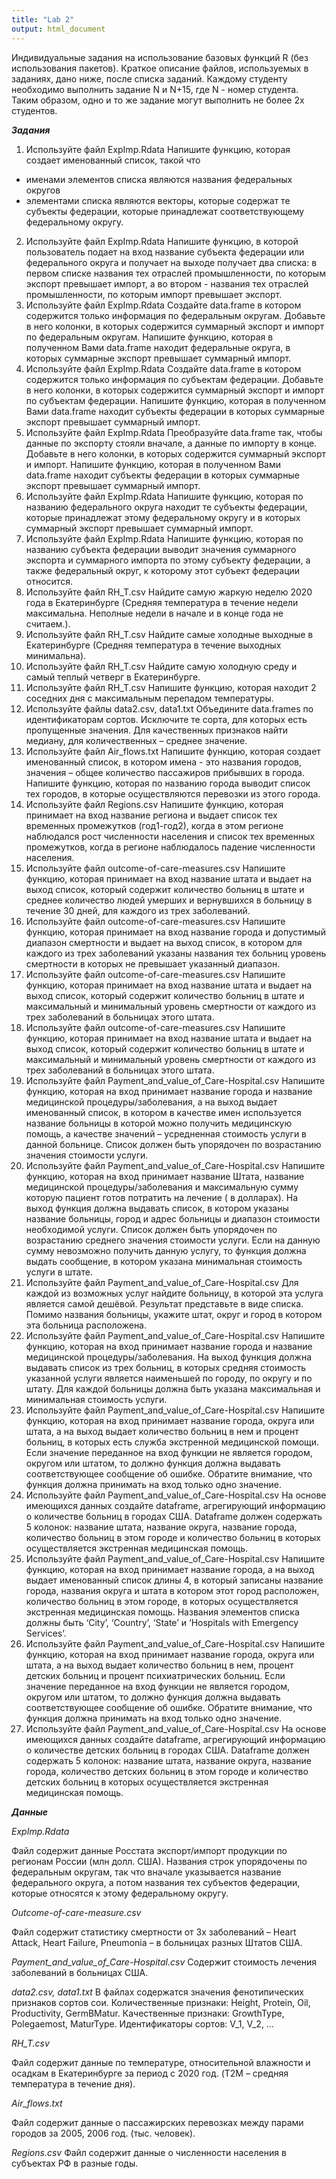 ```yaml
---
title: "Lab 2"
output: html_document
---
```


Индивидуальные задания на использование базовых функций R (без использования пакетов).
Краткое описание файлов, используемых в заданиях, дано ниже, после списка заданий.
Каждому студенту необходимо выполнить задание N и N+15, где N - номер студента. Таким образом, одно и то же задание могут выполнить не более 2х студентов.

***Задания***

1. Используйте файл ExpImp.Rdata
Напишите функцию, которая создает именованный список, такой что
 - именами элементов списка являются названия федеральных округов
 - элементами списка являются векторы, которые содержат те субъекты федерации, которые принадлежат соответствующему федеральному округу.
2. Используйте файл ExpImp.Rdata
Напишите функцию, в которой пользователь подает на вход название субъекта федерации или федерального округа и получает на выходе получает два списка: в первом списке названия тех отраслей промышленности, по которым экспорт превышает импорт, а во втором - названия тех отраслей промышленности, по которым импорт превышает экспорт.
3. Используйте файл ExpImp.Rdata
Создайте data.frame в котором содержится только информация по федеральным округам. Добавьте в него колонки, в которых содержится суммарный экспорт и импорт по федеральным округам. Напишите функцию, которая в полученном Вами data.frame находит федеральные округа, в которых суммарные экспорт превышает суммарный импорт.
4. Используйте файл ExpImp.Rdata
Создайте data.frame в котором содержится только информация по субъектам федерации. Добавьте в него колонки, в которых содержится суммарный экспорт и импорт по субъектам федерации. Напишите функцию, которая в полученном Вами data.frame находит субъекты федерации в которых суммарные экспорт превышает суммарный импорт.
5. Используйте файл ExpImp.Rdata
Преобразуйте data.frame так, чтобы данные по экспорту стояли вначале, а данные по импорту в конце. Добавьте в него колонки, в которых содержится суммарный экспорт и импорт. Напишите функцию, которая в полученном Вами data.frame находит субъекты федерации в которых суммарные экспорт превышает суммарный импорт.
6. Используйте файл ExpImp.Rdata
Напишите функцию, которая по названию федерального округа находит те субъекты федерации, которые принадлежат этому федеральному округу и в которых суммарный экспорт превышает суммарный импорт.
7. Используйте файл ExpImp.Rdata
Напишите функцию, которая по названию субъекта федерации выводит значения суммарного экспорта и суммарного импорта по этому субъекту федерации, а также федеральный округ, к которому этот субъект федерации относится.
8. Используйте файл RH_T.csv
Найдите самую жаркую неделю 2020 года в Екатеринбурге (Средняя температура в течение недели максимальна. Неполные недели в начале и в конце года не считаем.).
9. Используйте файл RH_T.csv
Найдите самые холодные выходные в Екатеринбурге (Средняя температура в течение выходных минимальна).
10. Используйте файл RH_T.csv
Найдите самую холодную среду и самый теплый четверг в Екатеринбурге.
11. Используйте файл RH_T.csv
Напишите функцию, которая находит 2 соседних дня с максимальным перепадом температуры.
12. Используйте файлы data2.csv, data1.txt
Объедините data.frames по идентификаторам сортов. Исключите те сорта, для которых есть пропущенные значения. Для качественных признаков найти медиану, для количественных – среднее значение.
13. Используйте файл Air_flows.txt
Напишите функцию, которая создает именованный список, в котором имена - это названия городов, значения – общее количество пассажиров прибывших в города. Напишите функцию, которая по названию города выводит список тех городов, в которые осуществляются перевозки из этого города.
14. Используйте файл Regions.csv
Напишите функцию, которая принимает на вход название региона и выдает список тех временных промежутков (год1-год2), когда в этом регионе наблюдался рост численности населения и список тех временных промежутков, когда в регионе наблюдалось падение численности населения.
15. Используйте файл outcome-of-care-measures.csv
Напишите функцию, которая принимает на вход название штата и выдает на выход список, который содержит количество больниц в штате и среднее количество людей умерших и вернувшихся в больницу в течение 30 дней, для каждого из трех заболеваний.
16. Используйте файл outcome-of-care-measures.csv
Напишите функцию, которая принимает на вход название города и допустимый диапазон смертности и выдает на выход список, в котором для каждого из трех заболеваний указаны названия тех больниц уровень смертности в которых не превышает указанный диапазон.
17. Используйте файл outcome-of-care-measures.csv
Напишите функцию, которая принимает на вход название штата и выдает на выход список, который содержит количество больниц в штате и максимальный и минимальный уровень смертности от каждого из трех заболеваний в больницах этого штата.
18. Используйте файл outcome-of-care-measures.csv
Напишите функцию, которая принимает на вход название штата и выдает на выход список, который содержит количество больниц в штате и максимальный и минимальный уровень смертности от каждого из трех заболеваний в больницах этого штата.
19. Используйте файл Payment_and_value_of_Care-Hospital.csv
Напишите функцию, которая на вход принимает название города и название медицинской процедуры/заболевания, а на выход выдает именованный список, в котором в качестве имен используется название больницы в которой можно получить медицинскую помощь, а качестве значений – усредненная стоимость услуги в данной больнице. Список должен быть упорядочен по возрастанию значения стоимости услуги.
20. Используйте файл Payment_and_value_of_Care-Hospital.csv
Напишите функцию, которая на вход принимает название Штата, название медицинской процедуры/заболевания и максимальную сумму которую пациент готов потратить на лечение ( в долларах). На выход функция должна выдавать список, в котором указаны название больницы, город и адрес больницы и диапазон стоимости необходимой услуги. Список должен быть упорядочен по возрастанию среднего значения стоимости услуги. Если на данную сумму невозможно получить данную услугу, то функция должна выдать сообщение, в котором указана минимальная стоимость услуги в штате.
21. Используйте файл Payment_and_value_of_Care-Hospital.csv
Для каждой из возможных услуг найдите больницу, в которой эта услуга является самой дешёвой. Результат представьте в виде списка. Помимо названия больницы, укажите штат, округ и город в котором эта больница расположена.
22. Используйте файл Payment_and_value_of_Care-Hospital.csv
Напишите функцию, которая на вход принимает название города и название медицинской процедуры/заболевания. На выход функция должна выдавать список из трех больниц, в которых средняя стоимость указанной услуги является наименьшей по городу, по округу и по штату. Для каждой больницы должна быть указана максимальная и минимальная стоимость услуги.
23. Используйте файл Payment_and_value_of_Care-Hospital.csv
Напишите функцию, которая на вход принимает название города, округа или штата, а на выход выдает количество больниц в нем и процент больниц, в которых есть служба экстренной медицинской помощи. Если значение переданное на вход функции не является городом, округом или штатом, то должно функция должна выдавать соответствующее сообщение об ошибке. Обратите внимание, что функция должна принимать на вход только одно значение.
24. Используйте файл Payment_and_value_of_Care-Hospital.csv
На основе имеющихся данных создайте dataframe, агрегирующий информацию о количестве больниц в городах США. Dataframe должен содержать 5 колонок: название штата, название округа, название города, количество больниц в этом городе и количество больниц в которых осуществляется экстренная медицинская помощь.
25. Используйте файл Payment_and_value_of_Care-Hospital.csv
Напишите функцию, которая на вход принимает название города, а на выход выдает именованный список длины 4, в который записаны название города, названия округа и штата в котором этот город расположен, количество больниц в этом городе, в которых осуществляется экстренная медицинская помощь. Названия элементов списка должны быть ‘City’, ‘Country’, ‘State’ и ‘Hospitals with Emergency Services’.
26. Используйте файл Payment_and_value_of_Care-Hospital.csv
Напишите функцию, которая на вход принимает название города, округа или штата, а на выход выдает количество больниц в нем, процент детских больниц и процент психиатрических больниц. Если значение переданное на вход функции не является городом, округом или штатом, то должно функция должна выдавать соответствующее сообщение об ошибке. Обратите внимание, что функция должна принимать на вход только одно значение.
27. Используйте файл Payment_and_value_of_Care-Hospital.csv
На основе имеющихся данных создайте dataframe, агрегирующий информацию о количестве детских больниц в городах США. Dataframe должен содержать 5 колонок: название штата, название округа, название города, количество детских больниц в этом городе и количество детских больниц в которых осуществляется экстренная медицинская помощь.


***Данные***

_ExpImp.Rdata_

Файл содержит данные Росстата экспорт/импорт продукции по регионам России (млн долл. США).
Названия строк упорядочены по федеральным округам, так что вначале указывается название федерального округа, а потом названия тех субъектов федерации, которые относятся к этому федеральному округу.

_Outcome-of-care-measure.csv_

Файл содержит статистику смертности от 3х заболеваний – Heart Attack, Heart Failure, Pneumonia – в больницах разных Штатов США.

_Payment_and_value_of_Care-Hospital.csv_
Содержит стоимость лечения заболеваний в больницах США.

_data2.csv, data1.txt_
В файлах содержатся значения фенотипических признаков сортов сои.
Количественные признаки: Height, Protein, Oil, Productivity, GermBMatur.
Качественные признаки: GrowthType, Polegaemost, MaturType.
Идентификаторы сортов: V_1, V_2, …

_RH_T.csv_

Файл содержит данные по температуре, относительной влажности и осадкам в Екатеринбурге за период с 2020 год. (T2M – средняя температура в течение дня).

_Air_flows.txt_

Файл содержит данные о пассажирских перевозках между парами городов за 2005, 2006 год. (тыс. человек).

_Regions.csv_
Файл содержит данные о численности населения в субъектах РФ в разные годы.
